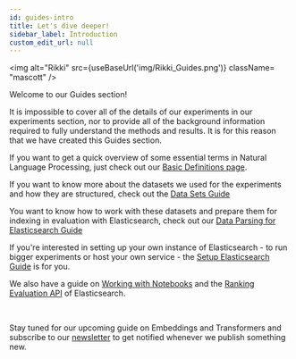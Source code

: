 ```yaml
---
id: guides-intro
title: Let's dive deeper!
sidebar_label: Introduction
custom_edit_url: null
---
```


<img
  alt="Rikki"
  src={useBaseUrl('img/Rikki_Guides.png')}
  className= "mascott"
/>

Welcome to our Guides section!

It is impossible to cover all of the details of our experiments in our experiments section, nor to provide all of the background information required to fully understand the methods and results. It is for this reason that we have created this Guides section.


If you want to get a quick overview of some essential terms in Natural Language Processing, just check out our [Basic Definitions page](basic-definitions.mdx).

If you want to know more about the datasets we used for the experiments and how they are structured, check out the [Data Sets Guide](http://pragmalingu.de/docs/guides/data-comparison)

You want to know how to work with these datasets and prepare them for indexing in evaluation with Elasticsearch, check out our [Data Parsing for Elasticsearch Guide](http://pragmalingu.de/docs/guides/how-to-parse)

If you're interested in setting up your own instance of Elasticsearch - to run bigger experiments or host your own service - the [Setup Elasticsearch Guide](http://pragmalingu.de/docs/guides/elastic-setup) is for you.

We also have a guide on [Working with Notebooks](http://pragmalingu.de/docs/guides/notebooks) and the [Ranking Evaluation API](http://pragmalingu.de/docs/guides/ranking-api) of Elasticsearch.

<br clear="all"/>

Stay tuned for our upcoming guide on Embeddings and Transformers and subscribe to our [newsletter](http://eepurl.com/heTv2X) to get notified whenever we publish something new.
